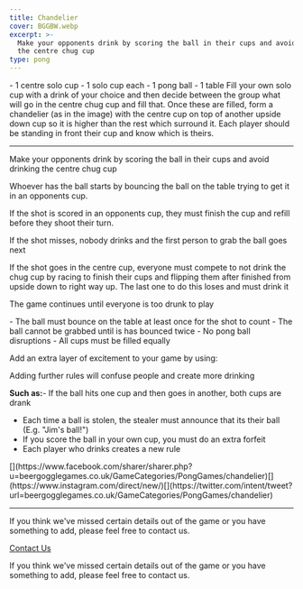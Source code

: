 ```yaml
---
title: Chandelier
cover: BGGBW.webp
excerpt: >-
  Make your opponents drink by scoring the ball in their cups and avoid drinking
  the centre chug cup
type: pong
---
```



<GameHero
  cover="/BeerGoggleGames/images/BGGBW.webp"
  alt="Chandelier"
/>

<GameSection title="Equipment" icon="/BeerGoggleGames/images/liquor.webp">
-   1 centre solo cup
-   1 solo cup each
-   1 pong ball
-   1 table
</GameSection>

<GameSection title="Setup" icon="/BeerGoggleGames/images/settings.webp">
Fill your own solo cup with a drink of your choice and then decide between the group what will go in the centre chug cup and fill that. Once these are filled, form a chandelier (as in the image) with the centre cup on top of another upside down cup so it is higher than the rest which surround it. Each player should be standing in front their cup and know which is theirs.

* * *
</GameSection>

<GameSection title="Aim of the Game" icon="/BeerGoggleGames/images/target.webp">
<p>Make your opponents drink by scoring the ball in their cups and avoid drinking the centre chug cup</p>
</GameSection>

<GameSection title="How to Play" icon="/BeerGoggleGames/images/question.webp">
Whoever has the ball starts by bouncing the ball on the table trying to get it in an opponents cup.

If the shot is scored in an opponents cup, they must finish the cup and refill before they shoot their turn.

If the shot misses, nobody drinks and the first person to grab the ball goes next

If the shot goes in the centre cup, everyone must compete to not drink the chug cup by racing to finish their cups and flipping them after finished from upside down to right way up. The last one to do this loses and must drink it

The game continues until everyone is too drunk to play
</GameSection>

<GameSection title="Rules" icon="/BeerGoggleGames/images/rules.webp">
-   The ball must bounce on the table at least once for the shot to count
-   The ball cannot be grabbed until is has bounced twice
-   No pong ball disruptions
-   All cups must be filled equally
</GameSection>

<GameSection title="Special Edition" icon="/BeerGoggleGames/images/special.webp">
<p>Add an extra layer of excitement to your game by using:</p>
</GameSection>

<GameSection title="**Rules**" icon="/BeerGoggleGames/images/rules.webp">
Adding further rules will confuse people and create more drinking

**Such as:**-   If the ball hits one cup and then goes in another, both cups are drank
-   Each time a ball is stolen, the stealer must announce that its their ball (E.g. "Jim's ball!")
-   If you score the ball in your own cup, you must do an extra forfeit
-   Each player who drinks creates a new rule
</GameSection>

<GameSection title="Share This Page" icon="/BeerGoggleGames/images/question.webp">
[](https://www.facebook.com/sharer/sharer.php?u=beergogglegames.co.uk/GameCategories/PongGames/chandelier)[](https://www.instagram.com/direct/new/)[](https://twitter.com/intent/tweet?url=beergogglegames.co.uk/GameCategories/PongGames/chandelier)

* * *
</GameSection>

<GameSection title="Feedback" icon="/BeerGoggleGames/images/question.webp">
If you think we've missed certain details out of the game or you have something to add, please feel free to contact us.

  
  
  
[Contact Us](contact)
</GameSection>

<ShareButtons title="Chandelier" />

<FeedbackCard>
<p>If you think we've missed certain details out of the game or you have something to add, please feel free to contact us.</p>
</FeedbackCard>
